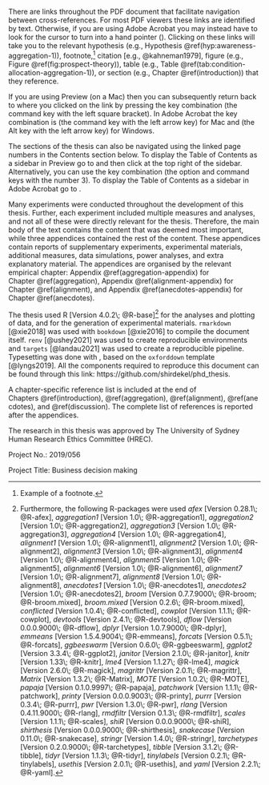 \noindent \textbf{Navigating the document on a computer}

There are links throughout the PDF document that facilitate navigation between
cross-references. For most PDF viewers these links are identified by
\textcolor{mylinkcolor}{dark blue} text. Otherwise, if you are using Adobe
Acrobat you may instead have to look for the cursor to turn into a hand pointer
(\faHandPointer[regular]). Clicking on these links will take you to the relevant
hypothesis (e.g., Hypothesis \@ref(hyp:awareness-aggregation-1)),
footnote,[^example] citation [e.g., @kahneman1979], figure (e.g.,
Figure \@ref(fig:prospect-theory)), table (e.g.,
Table \@ref(tab:condition-allocation-aggregation-1)), or section (e.g.,
Chapter \@ref(introduction)) that they reference.

[^example]: Example of a footnote.

If you are using Preview (on a Mac) then you can subsequently return back to
where you clicked on the link by pressing the key combination \keys{\cmd + [}
(the command key with the left square bracket). In Adobe Acrobat the key
combination is \keys{\cmd + \arrowkeyleft} (the command key with the left arrow
key) for Mac and \keys{\Altwin + \arrowkeyleft} (the Alt key with the left arrow
key) for Windows.

The sections of the thesis can also be navigated using the linked page numbers
in the Contents section below. To display the Table of Contents as a sidebar in
Preview go to \menu{View > Table of Contents} and then click \menu{Show} at the
top right of the sidebar. Alternatively, you can use the key combination
\keys{\Altmac + \cmd + 3} (the option and command keys with the number 3). To
display the Table of Contents as a sidebar in Adobe Acrobat go to \menu{View >
Show/Hide > Navigation panes > Bookmarks}.

\hfill\break

\noindent \textbf{Appendices}

Many experiments were conducted throughout the development of this thesis.
Further, each experiment included multiple measures and analyses, and not all of
these were directly relevant for the thesis. Therefore, the main body of the
text contains the content that was deemed most important, while three appendices
contained the rest of the content. These appendices contain reports of
supplementary experiments, experimental materials, additional measures, data
simulations, power analyses, and extra explanatory material. The appendices are
organised by the relevant empirical chapter:
Appendix \@ref(aggregation-appendix) for Chapter \@ref(aggregation),
Appendix \@ref(alignment-appendix) for Chapter \@ref(alignment), and
Appendix \@ref(anecdotes-appendix) for Chapter \@ref(anecdotes).

\hfill\break

\noindent \textbf{Reproducibility}

<!-- ```r{r-packages} -->
<!-- ## papaja::r_refs(file = "r-references.bib") -->
<!-- my_citations <- papaja::cite_r( -->
<!--   file = "r-references.bib" -->
<!--   , pkgs = c("bookdown", "targets") -->
<!--   , withhold = TRUE -->
<!--   , footnote = TRUE -->
<!-- ) -->
<!-- ``` -->

The thesis used R [Version 4.0.2\; @R-base][^papaja_pkg_citations] for the
analyses and plotting of data, and for the generation of experimental materials.
`rmarkdown` [@xie2018] was used with `bookdown` [@xie2016] to compile the
document itself. `renv` [@ushey2021] was used to create reproducible
environments and `targets` [@landau2021] was used to create a reproducible
pipeline. Typesetting was done with \LaTeX, based on the `oxforddown` template
[@lyngs2019]. All the components required to reproduce this document can be
found through this link: https://github.com/shirdekel/phd_thesis.

[^papaja_pkg_citations]: Furthermore, the following R-packages were used *afex* [Version 0.28.1\; @R-afex], *aggregation1* [Version 1.0\; @R-aggregation1], *aggregation2* [Version 1.0\; @R-aggregation2], *aggregation3* [Version 1.0\; @R-aggregation3], *aggregation4* [Version 1.0\; @R-aggregation4], *alignment1* [Version 1.0\; @R-alignment1], *alignment2* [Version 1.0\; @R-alignment2], *alignment3* [Version 1.0\; @R-alignment3], *alignment4* [Version 1.0\; @R-alignment4], *alignment5* [Version 1.0\; @R-alignment5], *alignment6* [Version 1.0\; @R-alignment6], *alignment7* [Version 1.0\; @R-alignment7], *alignment8* [Version 1.0\; @R-alignment8], *anecdotes1* [Version 1.0\; @R-anecdotes1], *anecdotes2* [Version 1.0\; @R-anecdotes2], *broom* [Version 0.7.7.9000\; @R-broom; @R-broom.mixed], *broom.mixed* [Version 0.2.6\; @R-broom.mixed], *conflicted* [Version 1.0.4\; @R-conflicted], *cowplot* [Version 1.1.1\; @R-cowplot], *devtools* [Version 2.4.1\; @R-devtools], *dflow* [Version 0.0.0.9000\; @R-dflow], *dplyr* [Version 1.0.7.9000\; @R-dplyr], *emmeans* [Version 1.5.4.9004\; @R-emmeans], *forcats* [Version 0.5.1\; @R-forcats], *ggbeeswarm* [Version 0.6.0\; @R-ggbeeswarm], *ggplot2* [Version 3.3.4\; @R-ggplot2], *janitor* [Version 2.1.0\; @R-janitor], *knitr* [Version 1.33\; @R-knitr], *lme4* [Version 1.1.27\; @R-lme4], *magick* [Version 2.6.0\; @R-magick], *magrittr* [Version 2.0.1\; @R-magrittr], *Matrix* [Version 1.3.2\; @R-Matrix], *MOTE* [Version 1.0.2\; @R-MOTE], *papaja* [Version 0.1.0.9997\; @R-papaja], *patchwork* [Version 1.1.1\; @R-patchwork], *printy* [Version 0.0.0.9003\; @R-printy], *purrr* [Version 0.3.4\; @R-purrr], *pwr* [Version 1.3.0\; @R-pwr], *rlang* [Version 0.4.11.9000\; @R-rlang], *rmdfiltr* [Version 0.1.3\; @R-rmdfiltr], *scales* [Version 1.1.1\; @R-scales], *shiR* [Version 0.0.0.9000\; @R-shiR], *shirthesis* [Version 0.0.0.9000\; @R-shirthesis], *snakecase* [Version 0.11.0\; @R-snakecase], *stringr* [Version 1.4.0\; @R-stringr], *tarchetypes* [Version 0.2.0.9000\; @R-tarchetypes], *tibble* [Version 3.1.2\; @R-tibble], *tidyr* [Version 1.1.3\; @R-tidyr], *tinylabels* [Version 0.2.1\; @R-tinylabels], *usethis* [Version 2.0.1\; @R-usethis], and *yaml* [Version 2.2.1\; @R-yaml].

\hfill\break

\noindent \textbf{References}

A chapter-specific reference list is included at the end of
Chapters \@ref(introduction), \@ref(aggregation), \@ref(alignment), \@ref(anecdotes),
and \@ref(discussion). The complete list of references is reported after the
appendices.

\hfill\break

\noindent \textbf{Ethics}

The research in this thesis was approved by The University of Sydney Human
Research Ethics Committee (HREC).

Project No.: 2019/056

Project Title: Business decision making

